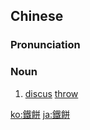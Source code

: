 ==Chinese==
{{zh-forms|s=铁饼}}

===Pronunciation===
{{zh-pron
|m=tiěbǐng
|c=tit3 beng2
|mn=thih-piáⁿ
|cat=n
}}

===Noun===
{{zh-noun}}

# [[discus]] [[throw]]

[[ko:鐵餅]]
[[ja:鐵餅]]